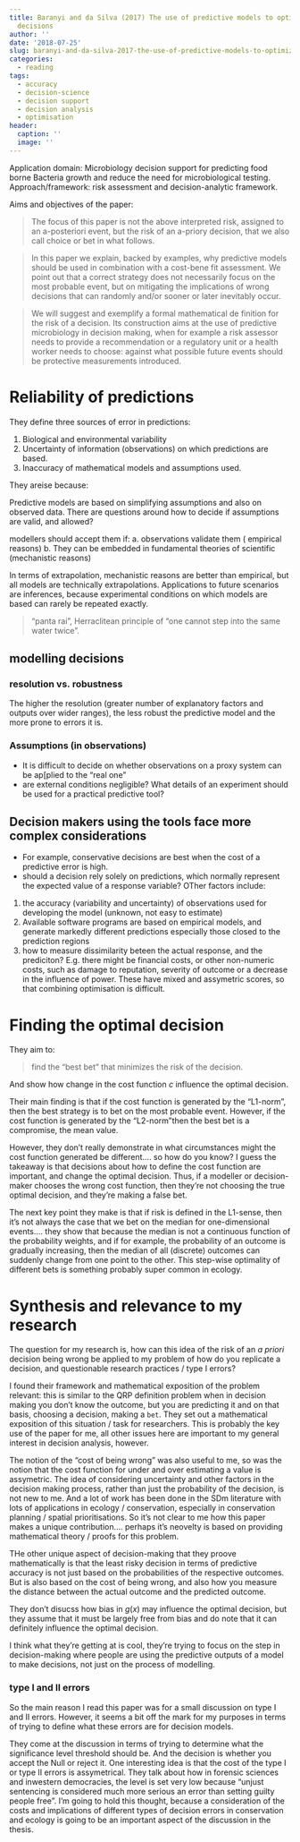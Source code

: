 ```yaml
---
title: Baranyi and da Silva (2017) The use of predictive models to optimize risk of
  decisions
author: ''
date: '2018-07-25'
slug: baranyi-and-da-silva-2017-the-use-of-predictive-models-to-optimize-risk-of-decisions
categories:
  - reading
tags:
  - accuracy
  - decision-science
  - decision support
  - decision analysis
  - optimisation
header:
  caption: ''
  image: ''
---
```


Application domain: Microbiology decision support for predicting food borne Bacteria growth and reduce the need for microbiological testing.
Approach/framework: risk assessment and decision-analytic framework.

Aims and objectives of the paper:

> The focus of this paper is not the above interpreted risk, assigned to an 
> a-posteriori event, but the risk of an a-priory decision, that we also call 
> choice or bet in what follows.

> In this paper we explain, backed by examples, why predictive models should be 
> used in combination with a cost-bene fit assessment. We point out that a correct 
> strategy does not necessarily focus on the most probable event, but on 
> mitigating the implications of wrong decisions that can randomly and/or sooner 
> or later inevitably occur.

> We will suggest and exemplify a formal mathematical de finition for the risk of 
> a decision. Its construction aims at the use of predictive microbiology in 
> decision making, when for example a risk assessor needs to provide a 
> recommendation or a regulatory unit or a health worker needs to choose: against 
> what possible future events should be protective measurements introduced.

# Reliability of predictions

They define three sources of error in predictions:

1. Biological and environmental variability
2. Uncertainty of information (observations) on which predictions are based.
3. Inaccuracy of mathematical models and assumptions used.

They areise because:

Predictive models are based on simplifying assumptions and also on observed data.
There are questions around how to decide if assumptions are valid, and allowed?

modellers should accept them if:
a. observations validate them ( empirical reasons)
b. They can be embedded in fundamental theories of scientific (mechanistic reasons)

In terms of extrapolation, mechanistic reasons are better than empirical, but all models are technically extrapolations. Applications to future scenarios are inferences, because experimental conditions on which models are based can rarely be repeated exactly.

> "panta rai", Herraclitean principle of "one cannot step into the same water twice".

## modelling decisions

### resolution vs. robustness

The higher the resolution (greater number of explanatory factors and outputs over wider ranges), the less robust the predictive model and the more prone to errors it is.

### Assumptions (in observations)

- It is difficult to decide on whether observations on a proxy system can be ap[plied to the "real one"
- are external conditions negligible? What details of an experiment should be used for a practical predictive tool?

## Decision makers using the tools face more complex considerations

- For example, conservative decisions are best when the cost of a predictive error is high.
- should a decision rely solely  on predictions, which normally represent the expected value of a response variable? OTher factors include:

1. the accuracy (variability and uncertainty) of observations used for developing the model (unknown, not easy to estimate)
2. Available software programs are based on empirical models, and generate markedly different predictions especially those closed to the prediction regions
3. how to measure dissimilarity beteen the actual response, and the prediciton? E.g. there might be financial costs, or other non-numeric costs, such as damage to reputation, severity of outcome or a decrease in the influence of power. These have mixed and assymetric scores, so that combining optimisation is difficult.

# Finding the optimal decision

They aim to: 

> find the "best bet" that minimizes the risk of the decision.

And show how change in the cost function $c$ influence the optimal decision.

Their main finding is that if the cost function is generated by the "L1-norm", then the best strategy is to bet on the most probable event. However, if the cost function is generated by the "L2-norm "then the best bet is a compromise, the mean value.

However, they don't really demonstrate in what circumstances might the cost function generated be different.... so how do you know? I guess the takeaway is that decisions about how to define the cost function are important, and change the optimal decision. Thus, if a modeller or decision-maker chooses the wrong cost function, then they're not choosing the true optimal decision, and they're making a false bet.

The next key point they make is that if risk is defined in the L1-sense, then it's not always the case that we bet on the median for one-dimensional events....  they show that because the median is not a continuous function of the probability weights, and if for example, the probability of an outcome is gradually increasing, then the median of all (discrete) outcomes can suddenly change from one point to the other. This step-wise optimality of different bets is something probably super common in ecology.

# Synthesis and relevance to my research

The question for my research is, how can this idea of the risk of an *a priori* decision being wrong be applied to my problem of how do you replicate a decision, and questionable research practices / type I errors?

I found their framework and mathematical exposition of the problem relevant: this is similar to the QRP definition problem when in decision making you don't know the outcome, but you are predicting it and on that basis, choosing a decision, making a `bet`. They set out a mathematical exposition of this situation / task for researchers. This is probably the key use of the paper for me, all other issues here are important to my general interest in decision analysis, however.

The notion of the "cost of being wrong" was also useful to me, so was the notion that the cost function for under and over estimating a value is assymetric. The idea of considering uncertainty and other factors in the decision making process, rather than just the probability of the decision, is not new to me. And a lot of work has been done in the SDm literature with lots of applications in ecology / conservation, especially in conservation planning / spatial prioritisations. So it's not clear to me how this paper makes a unique contribution.... perhaps it's neovelty is based on providing mathematical theory / proofs for this problem.

THe other unique aspect of decision-making that they proove mathematically is that the least risky decision in terms of predictive accuracy is not just based on the probabilities of the respective outcomes. But is also based on the cost of being wrong, and also how you measure the distance between the actual outcome and the predicted outcome.

They don't disucss how bias in $g(x)$ may influence the optimal decision, but they assume that it must be largely free from bias and do note that it can definitely influence the optimal decision.

I think what they're getting at is cool, they're trying to focus on the step in decision-making where people are using the predictive outputs of a model to make decisions, not just on the process of modelling. 

### type I and II errors

So the main reason I read this paper was for a small discussion on type I and II errors. However, it seems a bit off the mark for my purposes in terms of trying to define what these errors are for decision models.

They come at the discussion in terms of trying to determine what the significance level threshold should be. And the decision is whether you accept the Null or reject it. One interesting idea is that the cost of the type I or type II errors is assymetrical. They talk about how in forensic sciences and inwestern democracies, the level is set very low because "unjust sentencing is considered much more serious an error than setting guilty people free". I'm going to hold this thought, because a consideration of the costs and implications of different types of decision errors in conservation and ecology is going to be an important aspect of the discussion in the thesis.
